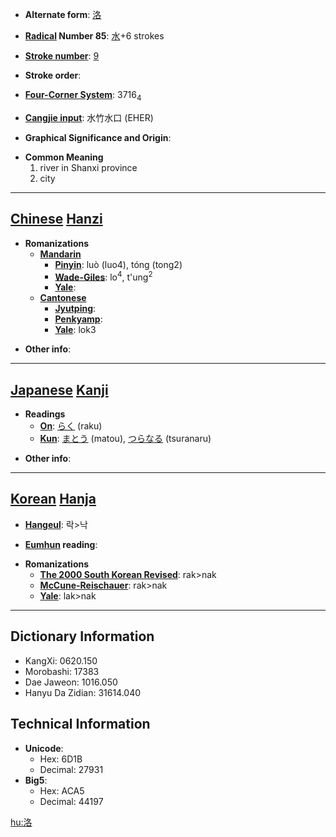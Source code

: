 * '''Alternate form''': [[洛]]

* '''[[Wiktionary:Chinese radical index| Radical]] Number 85''': [[Wiktionary:Chinese radical index 水|水]]+6 strokes

* '''[[Wiktionary:Chinese total strokes index|Stroke number]]''': [[Wiktionary:Chinese total strokes index 9|9]]

* '''Stroke order''': 

* '''[[Wiktionary:Chinese four corner index|Four-Corner System]]''': 3716<sub>4</sub>

* '''[[Wiktionary:Chinese Cangjie index|Cangjie input]]''': 水竹水口 (EHER)

* '''Graphical Significance and Origin''': 

* '''Common Meaning'''
*#river in Shanxi province
*# city


----

== [[Chinese]] [[Hanzi]] ==

* '''Romanizations'''
** '''[[Mandarin]]'''
*** '''[[Pinyin]]''': luò (luo4), tóng (tong2)
*** '''[[Wade-Giles]]''': lo<sup>4</sup>, t'ung<sup>2</sup>
*** '''[[Yale]]''': 
** '''[[Cantonese]]'''
*** '''[[Jyutping]]''':
*** '''[[Penkyamp]]''': 
*** '''[[Yale]]''': lok3

* '''Other info''': 

----

== [[Japanese]] [[Kanji]] ==

* '''Readings'''
** '''[[On]]''': [[らく]] (raku)
** '''[[Kun]]''': [[まとう]] (matou), [[つらなる]] (tsuranaru)

* '''Other info''':  

----

== [[Korean]] [[Hanja]] ==

* '''[[Hangeul]]''': 락>낙

* '''[[Eumhun]] reading''': 

* '''Romanizations'''
** '''[[The 2000 South Korean Revised Romanization|The 2000 South Korean Revised]]''': rak>nak
** '''[[McCune-Reischauer]]''': rak>nak
** '''[[Yale]]''': lak>nak

----

== Dictionary Information ==

* KangXi: 0620.150
* Morobashi: 17383
* Dae Jaweon: 1016.050
* Hanyu Da Zidian: 31614.040

== Technical Information ==

* '''Unicode''':
** Hex: 6D1B
** Decimal: 27931
* '''Big5''':
** Hex: ACA5
** Decimal: 44197

[[hu:洛]]